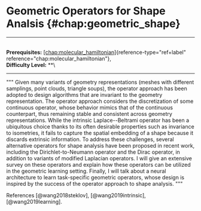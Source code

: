 # Geometric Operators for Shape Analsis \{#chap:geometric_shape\}

------------------------------------------------------------------------

\
**Prerequisites:**
[\[chap:molecular_hamiltonian\]](#chap:molecular_hamiltonian)\{reference-type="ref+label"
reference="chap:molecular_hamiltonian"\},\
**Difficulty Level:** \*\*\

------------------------------------------------------------------------

\"\"\" Given many variants of geometry representations (meshes with
different samplings, point clouds, triangle soups), the operator
approach has been adopted to design algorithms that are invariant to the
geometry representation. The operator approach considers the
discretization of some continuous operator, whose behavior mimics that
of the continuous counterpart, thus remaining stable and consistent
across geometry representations. While the intrinsic Laplace--Beltrami
operator has been a ubiquitous choice thanks to its often desirable
properties such as invariance to isometries, it fails to capture the
spatial embedding of a shape because it discards extrinsic information.
To address these challenges, several alternative operators for shape
analysis have been proposed in recent work, including the
Dirichlet-to-Neumann operator and the Dirac operator, in addition to
variants of modified Laplacian operators. I will give an extensive
survey on these operators and explain how these operators can be
utilized in the geometric learning setting. Finally, I will talk about a
neural architecture to learn task-specific geometric operators, whose
design is inspired by the success of the operator approach to shape
analysis. \"\"\"

References [@wang2018steklov], [@wang2019intrinsic],
[@wang2019learning].
